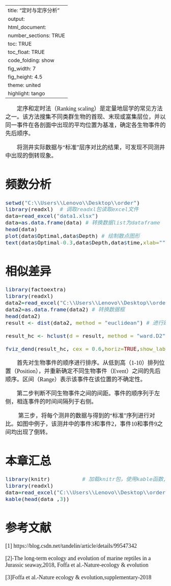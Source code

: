 ﻿---
title: "定时与定序分析"
output: 
  html_document:
    number_sections: TRUE
    toc: TRUE
    toc_float: TRUE
    code_folding: show
    fig_width: 7
    fig_height: 4.5
    theme: united
    highlight: tango
---
  
  <font size=4 face="微软雅黑">



&emsp;&emsp;定序和定时法（Ranking scaling）是定量地层学的常见方法之一。该方法搜集不同类群生物的首现、末现或富集层位，并以同一事件在各剖面中出现的平均位置为基准，确定各生物事件的先后顺序。

&emsp;&emsp;将测井实际数据与“标准”层序对比的结果，可发现不同测井中出现的倒转现象。


# 频数分析

```r
setwd("C:\\Users\\Lenovo\\Desktop\\order")
library(readxl)  # 调取readxl包读取excel文件
data=read_excel("data1.xlsx")
data=as.data.frame(data) # 转换数据list为dataframe
head(data) 
plot(data$Optimal,data$Depth) # 绘制散点图形 
text(data$Optimal-0.3,data$Depth,data$time,xlab="",ylab="")  # 给散点图形添加标签

```




# 相似差异



```r
library(factoextra)
library(readxl)
data2=read_excel("C:\\Users\\Lenovo\\Desktop\\order\\Rank_scaling_foraminifera.xlsx")
data2=as.data.frame(data2) # 转换数据框
head(data2)
result <- dist(data2, method = "euclidean") # 进行欧式距离计算

result_hc <- hclust(d = result, method = "ward.D2") # 用欧式距离进行聚类

fviz_dend(result_hc, cex = 0.6,horiz=TRUE,show_labels = TRUE) # 对欧式距离的结果

```


&emsp;&emsp;首先对生物事件的顺序进行排序。从低到高（1-10）排列位置（Position），并重新确定不同生物事件（Event）之间的先后顺序。区间（Range）表示该事件在该位置的不确定性。

&emsp;&emsp;第二步判断不同生物事件之间的间距。事件的顺序列于左侧，相连事件的时间间隔列于右侧。

&emsp;&emsp; 第三步，将每个测井的数据与得到的“标准”序列进行对比。如图中例子，该测井中的事件3和事件2，事件10和事件9之间均出现了倒转。


# 本章汇总

```r
library(knitr)          # 加载knitr包，使用kable函数,使得表格更加美观
library(readxl)
data=read_excel("C:\\Users\\Lenovo\\Desktop\\order\\packages.xlsx")
kable(head(data ,3))
```

# 参考文献

[1] https://blog.csdn.net/tandelin/article/details/99547342

[2]-The long-term ecology and evolution of marine reptiles in a Jurassic seaway,2018, Foffa et al.-Nature-ecology & evolution

[3]Foffa et al.-Nature ecology & evolution,supplementary-2018
